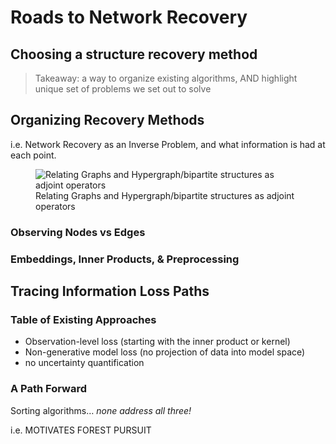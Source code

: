 # Roads to Network Recovery

## Choosing a structure recovery method



> Takeaway: a way to organize existing algorithms, AND highlight unique set of problems we set out to solve


## Organizing Recovery Methods

i.e. Network Recovery as an Inverse Problem, and what information is had at each point. 

![Relating Graphs and Hypergraph/bipartite structures as adjoint operators](images/adjoint-cheatsheet.png)

### Observing Nodes vs Edges

### Embeddings, Inner Products, & Preprocessing



## Tracing Information Loss Paths

### Table of Existing Approaches  

- Observation-level loss (starting with the inner product or kernel)
- Non-generative model loss (no projection of data into model space)
- no uncertainty quantification 


### A Path Forward

Sorting algorithms... _none address all three!_


i.e. MOTIVATES FOREST PURSUIT

